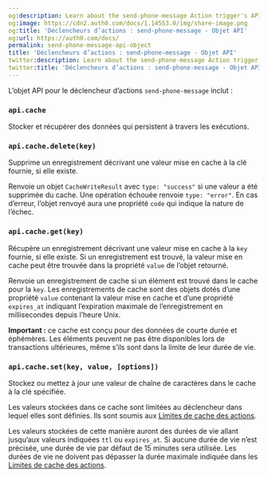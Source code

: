 ```yaml
---
og:description: Learn about the send-phone-message Action trigger's API object.
og:image: https://cdn2.auth0.com/docs/1.14553.0/img/share-image.png
og:title: 'Déclencheurs d’actions : send-phone-message - Objet API'
og:url: https://auth0.com/docs/
permalink: send-phone-message-api-object
title: 'Déclencheurs d’actions : send-phone-message - Objet API'
twitter:description: Learn about the send-phone-message Action trigger's API object.
twitter:title: 'Déclencheurs d’actions : send-phone-message - Objet API'
---
```


L’objet API pour le déclencheur d’actions `send-phone-message` inclut :

### `api.cache`

Stocker et récupérer des données qui persistent à travers les exécutions.

### `api.cache.delete(key)`

Supprime un enregistrement décrivant une valeur mise en cache à la clé fournie, si elle existe.

Renvoie un objet `CacheWriteResult` avec `type: "success"` si une valeur a été supprimée du cache. Une opération échouée renvoie `type: "error"`. En cas d’erreur, l’objet renvoyé aura une propriété `code` qui indique la nature de l’échec.



### `api.cache.get(key)`

Récupère un enregistrement décrivant une valeur mise en cache à la `key` fournie, si elle existe. Si un enregistrement est trouvé, la valeur mise en cache peut être trouvée dans la propriété `value` de l’objet retourné.

Renvoie un enregistrement de cache si un élément est trouvé dans le cache pour la `key`. Les enregistrements de cache sont des objets dotés d’une propriété `value` contenant la valeur mise en cache et d’une propriété `expires_at` indiquant l’expiration maximale de l’enregistrement en millisecondes depuis l’heure Unix.

**Important :** ce cache est conçu pour des données de courte durée et éphémères. Les éléments peuvent ne pas être disponibles lors de transactions ultérieures, même s’ils sont dans la limite de leur durée de vie.



### `api.cache.set(key, value, [options])`

Stockez ou mettez à jour une valeur de chaîne de caractères dans le cache à la clé spécifiée.

Les valeurs stockées dans ce cache sont limitées au déclencheur dans lequel elles sont définies. Ils sont soumis aux [Limites de cache des actions](https://auth0.com/docs/customize/actions/limitations).

Les valeurs stockées de cette manière auront des durées de vie allant jusqu’aux valeurs indiquées `ttl` ou `expires_at`. Si aucune durée de vie n’est précisée, une durée de vie par défaut de 15 minutes sera utilisée. Les durées de vie ne doivent pas dépasser la durée maximale indiquée dans les [Limites de cache des actions](https://auth0.com/docs/customize/actions/limitations).